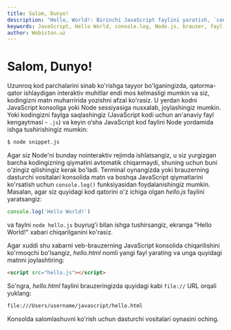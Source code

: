 ```yaml
---
title: Salom, Dunyo!
description: "Hello, World!: Birinchi JavaScript faylini yaratish, `console.log()` bilan natija chiqarish, Node’da va brauzerda ishga tushirish. Editor, fayl tuzilmalari va ishga tushirish buyruqlari."
keywords: JavaScript, Hello World, console.log, Node.js, brauzer, fayl, editor, boshlang'ich, terminal
author: Webiston.uz
---
```


# Salom, Dunyo!

Uzunroq kod parchalarini sinab ko'rishga tayyor bo'lganingizda, qatorma-qator ishlaydigan interaktiv muhitlar endi mos kelmasligi mumkin va siz, kodingizni matn muharririda yozishni afzal ko'rasiz. U yerdan kodni JavaScript konsoliga yoki Node sessiyasiga nusxalab, joylashingiz mumkin. Yoki kodingizni faylga saqlashingiz (JavaScript kodi uchun an'anaviy fayl kengaytmasi - `.js`) va keyin o‘sha JavaScript kod faylini Node yordamida ishga tushirishingiz mumkin:

``` bash
$ node snippet.js
```

Agar siz Node'ni bunday nointeraktiv rejimda ishlatsangiz, u siz yurgizgan barcha kodingizning qiymatini avtomatik chiqarmaydi, shuning uchun buni o'zingiz qilishingiz kerak bo'ladi. Terminal oynangizda yoki brauzerning dasturchi vositalari konsolida matn va boshqa JavaScript qiymatlarini ko'rsatish uchun `console.log()` funksiyasidan foydalanishingiz mumkin. Masalan, agar siz quyidagi kod qatorini o'z ichiga olgan _hello.js_ faylini yaratsangiz:

``` js
console.log('Hello World!')
```

va faylni `node hello.js` buyrug'i bilan ishga tushirsangiz, ekranga "Hello World!" xabari chiqarilganini ko'rasiz.

Agar xuddi shu xabarni veb-brauzerning JavaScript konsolida chiqarilishini ko'rmoqchi bo'lsangiz, _hello.html_ nomli yangi fayl yarating va unga quyidagi matnni joylashtiring:

``` html
<script src="hello.js"></script>
```

So'ngra, _hello.html_ faylini brauzeringizda quyidagi kabi `file://` URL orqali yuklang:

``` html
file:///Users/username/javascript/hello.html
```

Konsolda salomlashuvni ko'rish uchun dasturchi vositalari oynasini oching.
